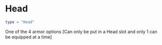 # Head
```lua
type = "Head"
```

One of the 4 armor options [Can only be put in a Head slot and only 1 can be equipped at a time]
